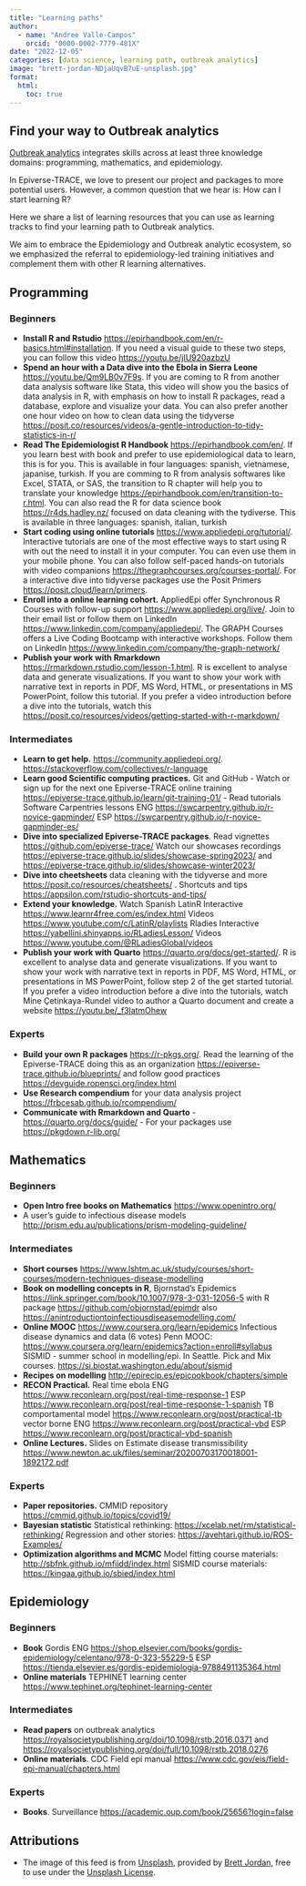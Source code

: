 ```yaml
---
title: "Learning paths"
author:
  - name: "Andree Valle-Campos"
    orcid: "0000-0002-7779-481X"
date: "2022-12-05"
categories: [data science, learning path, outbreak analytics]
image: "brett-jordan-NDjaUqvB7uE-unsplash.jpg"
format:
  html: 
    toc: true
---
```


## Find your way to Outbreak analytics

[Outbreak analytics](https://github.com/epiverse-trace/epiverse-trace.github.io/pull/88/files) integrates skills across at least three knowledge domains: programming, mathematics, and epidemiology.

In Epiverse-TRACE, we love to present our project and packages to more potential users. However, a common question that we hear is: How can I start learning R?

Here we share a list of learning resources that you can use as learning tracks to find your learning path to Outbreak analytics.

We aim to embrace the Epidemiology and Outbreak analytic ecosystem, so we emphasized the referral to epidemiology-led training initiatives and complement them with other R learning alternatives.

## Programming

::: {.callout-caution collapse="true"}
### Beginners

- **Install R and Rstudio** <https://epirhandbook.com/en/r-basics.html#installation>. If you need a visual guide to these two steps, you can follow this video <https://youtu.be/jIU920azbzU> 
- **Spend an hour with a Data dive into the Ebola in Sierra Leone** <https://youtu.be/Qm9LB0v7F9s>. If you are coming to R from another data analysis software like Stata, this video will show you the basics of data analysis in R, with emphasis on how to install R packages, read a database, explore and visualize your data. You can also prefer another one hour video on how to clean data using the tidyverse <https://posit.co/resources/videos/a-gentle-introduction-to-tidy-statistics-in-r/>  
- **Read The Epidemiologist R Handbook** <https://epirhandbook.com/en/>. If you learn best with book and prefer to use epidemiological data to learn, this is for you. This is available in four languages: spanish, vietnamese, japanise, turkish. If you are comming to R from analysis softwares like Excel, STATA, or SAS, the transition to R chapter will help you to translate your knowledge <https://epirhandbook.com/en/transition-to-r.html>. You can also read the R for data science book <https://r4ds.hadley.nz/> focused on data cleaning with the tydiverse. This is available in three languages: spanish, italian, turkish
- **Start coding using online tutorials** <https://www.appliedepi.org/tutorial/>. Interactive tutorials are one of the most effective ways to start using R with out the need to install it in your computer. You can even use them in your mobile phone. You can also follow self-paced hands-on tutorials with video companions <https://thegraphcourses.org/courses-portal/>. For a interactive dive into tidyverse packages use the Posit Primers <https://posit.cloud/learn/primers>. 
- **Enroll into a online learning cohort.** AppliedEpi offer Synchronous R Courses with follow-up support <https://www.appliedepi.org/live/>. Join to their email list or follow them on LinkedIn <https://www.linkedin.com/company/appliedepi/>. The GRAPH Courses offers a Live Coding Bootcamp with interactive workshops. Follow them on LinkedIn <https://www.linkedin.com/company/the-graph-network/> 
- **Publish your work with Rmarkdown** <https://rmarkdown.rstudio.com/lesson-1.html>. R is excellent to analyse data and generate visualizations. If you want to show your work with narrative text in reports in PDF, MS Word, HTML, or presentations in MS PowerPoint, follow this tutorial. If you prefer a video introduction before a dive into the tutorials, watch this <https://posit.co/resources/videos/getting-started-with-r-markdown/> 
:::

::: {.callout-caution collapse="true"}
### Intermediates

- **Learn to get help.** <https://community.appliedepi.org/>. <https://stackoverflow.com/collectives/r-language> 
- **Learn good Scientific computing practices.** Git and GitHub - Watch or sign up for the next one Epiverse-TRACE online training <https://epiverse-trace.github.io/learn/git-training-01/> - Read tutorials Software Carpentries lessons ENG <https://swcarpentry.github.io/r-novice-gapminder/> ESP <https://swcarpentry.github.io/r-novice-gapminder-es/>
- **Dive into specialized Epiverse-TRACE packages**. Read vignettes <https://github.com/epiverse-trace/> Watch our showcases recordings <https://epiverse-trace.github.io/slides/showcase-spring2023/> and <https://epiverse-trace.github.io/slides/showcase-winter2023/> 
- **Dive into cheetsheets** data cleaning with the tidyverse and more <https://posit.co/resources/cheatsheets/> . Shortcuts and tips <https://appsilon.com/rstudio-shortcuts-and-tips/> 
- **Extend your knowledge.** Watch Spanish LatinR Interactive <https://www.learnr4free.com/es/index.html> Videos <https://www.youtube.com/c/LatinR/playlists> Rladies Interactive <https://yabellini.shinyapps.io/RLadiesLesson/> Videos <https://www.youtube.com/@RLadiesGlobal/videos> 
- **Publish your work with Quarto** <https://quarto.org/docs/get-started/>. R is excellent to analyse data and generate visualizations. If you want to show your work with narrative text in reports in PDF, MS Word, HTML, or presentations in MS PowerPoint, follow step 2 of the get started tutorial. If you prefer a video introduction before a dive into the tutorials, watch Mine Çetinkaya-Rundel video to author a Quarto document and create a website <https://youtu.be/_f3latmOhew> 
:::

::: {.callout-caution collapse="true"}
### Experts

- **Build your own R packages** <https://r-pkgs.org/>. Read the learning of the Epiverse-TRACE doing this as an organization <https://epiverse-trace.github.io/blueprints/> and follow good practices <https://devguide.ropensci.org/index.html> 
- **Use Research compendium** for your data analysis project <https://frbcesab.github.io/rcompendium/> 
- **Communicate with Rmarkdown and Quarto** -  <https://quarto.org/docs/guide/> - For your packages use <https://pkgdown.r-lib.org/> 
:::

## Mathematics

::: {.callout-caution collapse="true"}
### Beginners

- **Open Intro free books on Mathematics** <https://www.openintro.org/> 
- A user’s guide to infectious disease models <http://prism.edu.au/publications/prism-modeling-guideline/> 
:::

::: {.callout-caution collapse="true"}
### Intermediates

- **Short courses** <https://www.lshtm.ac.uk/study/courses/short-courses/modern-techniques-disease-modelling> 
- **Book on modelling concepts in R**, Bjornstad's Epidemics <https://link.springer.com/book/10.1007/978-3-031-12056-5> with R package <https://github.com/objornstad/epimdr>  also <https://anintroductiontoinfectiousdiseasemodelling.com/> 
- **Online MOOC** <https://www.coursera.org/learn/epidemics> Infectious disease dynamics and data (6 votes) Penn MOOC: <https://www.coursera.org/learn/epidemics?action=enroll#syllabus> SISMID - summer school in modelling/epi. In Seattle. Pick and Mix courses. <https://si.biostat.washington.edu/about/sismid>
- **Recipes on modelling** <http://epirecip.es/epicookbook/chapters/simple>  
- **RECON Practical.** Real time ebola ENG <https://www.reconlearn.org/post/real-time-response-1> ESP <https://www.reconlearn.org/post/real-time-response-1-spanish> TB comportamental model <https://www.reconlearn.org/post/practical-tb> vector borne ENG <https://www.reconlearn.org/post/practical-vbd> ESP <https://www.reconlearn.org/post/practical-vbd-spanish> 
- **Online Lectures.** Slides on Estimate disease transmissibility <https://www.newton.ac.uk/files/seminar/20200703170018001-1892172.pdf> 
:::

::: {.callout-caution collapse="true"}
### Experts

- **Paper repositories.** CMMID repository <https://cmmid.github.io/topics/covid19/> 
- **Bayesian statistic** Statistical rethinking: <https://xcelab.net/rm/statistical-rethinking/> Regression and other stories: <https://avehtari.github.io/ROS-Examples/> 
- **Optimization algorithms and MCMC** Model fitting course materials: <http://sbfnk.github.io/mfiidd/index.html> SISMID course materials: <https://kingaa.github.io/sbied/index.html> 
:::

## Epidemiology

::: {.callout-caution collapse="true"}
### Beginners

- **Book** Gordis ENG <https://shop.elsevier.com/books/gordis-epidemiology/celentano/978-0-323-55229-5>  ESP <https://tienda.elsevier.es/gordis-epidemiologia-9788491135364.html> 
- **Online materials** TEPHINET learning center <https://www.tephinet.org/tephinet-learning-center> 
:::

::: {.callout-caution collapse="true"}
### Intermediates

- **Read papers** on outbreak analytics <https://royalsocietypublishing.org/doi/10.1098/rstb.2016.0371> and <https://royalsocietypublishing.org/doi/full/10.1098/rstb.2018.0276> 
- **Online materials**. CDC Field epi manual <https://www.cdc.gov/eis/field-epi-manual/chapters.html> 
:::

::: {.callout-caution collapse="true"}
### Experts

- **Books**. Surveillance <https://academic.oup.com/book/25656?login=false> 
:::

## Attributions

- The image of this feed is from [Unsplash](https://unsplash.com/photos/NDjaUqvB7uE), provided by [Brett Jordan](https://unsplash.com/@brett_jordan), free to use under the [Unsplash License](https://unsplash.com/license).
